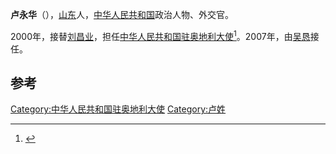 '''卢永华'''（{{bd|1946年|9月22日|}}），[[山东|山东]]人，[[中华人民共和国|中华人民共和国]]政治人物、外交官。

2000年，接替[[刘昌业|刘昌业]]，担任[[中国驻奥地利大使列表|中华人民共和国驻奥地利大使]]<ref>{{cite web|author=中华人民共和国外交部|title=中国驻奥地利历任大使|url=http://www.mfa.gov.cn/chn/pds/ziliao/wjrw/2167/2172/t9247.htm|publisher=中华人民共和国外交部|accessdate=2012-03-07}}</ref>。2007年，由[[吴恳|吴恳]]接任。

== 参考 ==
{{reflist}}

{{start box}}
{{s-dip}}
{{succession box|[[刘昌业|刘昌业]]|[[吴恳|吴恳]]|[[中国驻奥地利大使列表|中华人民共和国驻奥地利大使]]|2000年8月-2007年10月}}
{{end box}}
{{中国政治人物小作品}}

[[Category:中华人民共和国驻奥地利大使|Category:中华人民共和国驻奥地利大使]]
[[Category:卢姓|Category:卢姓]]
